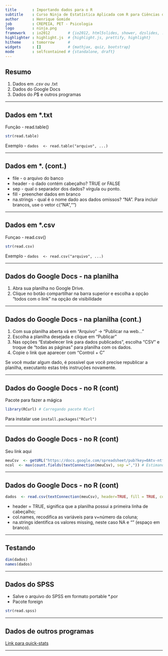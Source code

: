 ```yaml
---
title       : Importando dados para o R
subtitle    : Curso Ninja de Estatística Aplicada com R para Ciências da Saúde
author      : Henrique Gomide
job         : CREPEIA, PET - Psicologia
logo        : ninja.png
framework   : io2012        # {io2012, html5slides, shower, dzslides, ...}
highlighter : highlight.js  # {highlight.js, prettify, highlight}
hitheme     : tomorrow      # 
widgets     : []            # {mathjax, quiz, bootstrap}
mode        : selfcontained # {standalone, draft}
---
```


## Resumo

1. Dados em *.csv ou *.txt
2. Dados do Google Docs
3. Dados do $P$$ e outros programas

---

## Dados em *.txt
Função - read.table()
```r
str(read.table)
```

Exemplo - `dados  <- read.table("arquivo", ...)`

---

## Dados em *. (cont.)

* file - o arquivo do banco
* header - o dado contém cabeçalho? TRUE or FALSE
* sep - qual o separador dos dados? vírgula ou ponto.
* fill - preencher dados em branco
* na.strings - qual é o nome dado aos dados omissos? "NA". Para incluir brancos, use o vetor c("NA","")

---

## Dados em *.csv
Funçao - read.csv()
```r
str(read.csv)
```

Exemplo - `dados  <- read.csv("arquivo", ...)`

---

## Dados do Google Docs - na planilha

1. Abra sua planilha no Google Drive.
2. Clique no botão compartilhar na barra superior e escolha a opção "todos com o link" na opção de visibilidade


---

## Dados do Google Docs - na planilha (cont.)

1. Com sua planilha aberta vá em "Arquivo" -> "Publicar na web..."
2. Escolha a planilha desejada e clique em "Publicar"
3. Nas opções "Estabelecer link para dados publicados", escolha "CSV" e troque de "todas as páginas" para planilha com os dados.
4. Copie o link que aparecer com "Control + C"

Se você mudar algum dado, é possível que você precise republicar a planilha, executanto estas três instruções novamente.

----

## Dados do Google Docs - no R (cont)

Pacote para fazer a mágica
```r
library(RCurl) # Carregando pacote RCurl
```
Para instalar use `install.packages("RCurl")`

---

## Dados do Google Docs - no R (cont)

Seu link aqui
```r
meuCsv  <- getURL("https://docs.google.com/spreadsheet/pub?key=0Atv-ntf9TI4edFpMalBzelZxa1dxZFByR29FVUFjM3c&single=true&gid=1&output=csv")  #salvando o link para a planilha do Google
ncol  <- max(count.fields(textConnection(meuCsv), sep =",")) # Estimando o número de colunas da tabela

```

---

## Dados do Google Docs - no R (cont)

```r
dados  <- read.csv(textConnection(meuCsv), header=TRUE, fill = TRUE, col.names = paste0("v", seq_len(ncol)), na.strings = c("NA",""))
```

* header = TRUE, significa que a planilha possui a primeira linha de cabeçalho; 
* col.names, recodifica as variáveis para v+número da coluna; 
* na.strings identifica os valores missing, neste caso NA e "" (espaço em branco).

---

## Testando

```r
dim(dados)
names(dados)
```

---

## Dados do SPSS

* Salve o arquivo do SPSS em formato portable *.por
* Pacote foreign
```r
str(read.spss)
```

---

## Dados de outros programas

[Link para quick-stats](http://www.statmethods.net/input/importingdata.html)

---
